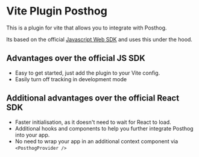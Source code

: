 
# Vite Plugin Posthog

This is a plugin for vite that allows you to integrate with Posthog.

Its based on the official [Javascript Web SDK](https://posthog.com/docs/libraries/js) and uses this under the hood.

## Advantages over the official JS SDK
- Easy to get started, just add the plugin to your Vite config.
- Easily turn off tracking in development mode

## Additional advantages over the official React SDK
- Faster initialisation, as it doesn't need to wait for React to load.
- Additional hooks and components to help you further integrate Posthog into your app.
- No need to wrap your app in an additional context component via `<PosthogProvider />`
